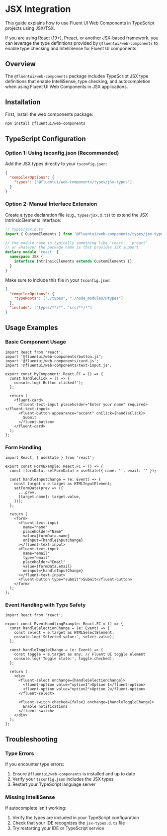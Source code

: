
<Meta title="Concepts/Integrations/JSX Integration" />

# JSX Integration

This guide explains how to use Fluent UI Web Components in TypeScript projects using JSX/TSX.

If you are using React (19+), Preact, or another JSX-based framework, you can leverage the type definitions provided by `@fluentui/web-components` to enable type checking and IntelliSense for Fluent UI components.

## Overview

The `@fluentui/web-components` package includes TypeScript JSX type definitions that enable IntelliSense, type checking, and autocompletion when using Fluent UI Web Components in JSX applications.

## Installation

First, install the web components package:

```bash
npm install @fluentui/web-components
```

## TypeScript Configuration

### Option 1: Using tsconfig.json (Recommended)

Add the JSX types directly to your `tsconfig.json`:

```json
{
  "compilerOptions": {
    "types": ["@fluentui/web-components/types/jsx-types"]
  }
}
```

### Option 2: Manual Interface Extension

Create a type declaration file (e.g., `types/jsx.d.ts`) to extend the JSX IntrinsicElements interface:

```typescript
// types/jsx.d.ts
import { CustomElements } from '@fluentui/web-components/types/jsx-types';

// the module name is typically something like 'react', 'preact'
// or whatever the package name is that provides JSX support
declare module 'react' {
  namespace JSX {
    interface IntrinsicElements extends CustomElements {}
  }
}
```

Make sure to include this file in your `tsconfig.json`:

```json
{
  "compilerOptions": {
    "typeRoots": ["./types", "./node_modules/@types"]
  },
  "include": ["types/**/*", "src/**/*"]
}
```

## Usage Examples

### Basic Component Usage

```tsx
import React from 'react';
import '@fluentui/web-components/button.js';
import '@fluentui/web-components/card.js';
import '@fluentui/web-components/text-input.js';

export const MyComponent: React.FC = () => {
  const handleClick = () => {
    console.log('Button clicked!');
  };

  return (
    <fluent-card>
      <fluent-text-input placeholder="Enter your name" required></fluent-text-input>
      <fluent-button appearance="accent" onClick={handleClick}>
        Submit
      </fluent-button>
    </fluent-card>
  );
};
```

### Form Handling

```tsx
import React, { useState } from 'react';

export const FormExample: React.FC = () => {
  const [formData, setFormData] = useState({ name: '', email: '' });

  const handleInputChange = (e: Event) => {
    const target = e.target as HTMLInputElement;
    setFormData(prev => ({
      ...prev,
      [target.name]: target.value,
    }));
  };

  return (
    <form>
      <fluent-text-input
        name="name"
        placeholder="Name"
        value={formData.name}
        oninput={handleInputChange}
      ></fluent-text-input>
      <fluent-text-input
        name="email"
        type="email"
        placeholder="Email"
        value={formData.email}
        oninput={handleInputChange}
      ></fluent-text-input>
      <fluent-button type="submit">Submit</fluent-button>
    </form>
  );
};
```

### Event Handling with Type Safety

```tsx
import React from 'react';

export const EventHandlingExample: React.FC = () => {
  const handleSelectionChange = (e: Event) => {
    const select = e.target as HTMLSelectElement;
    console.log('Selected value:', select.value);
  };

  const handleToggleChange = (e: Event) => {
    const toggle = e.target as any; // Fluent UI toggle element
    console.log('Toggle state:', toggle.checked);
  };

  return (
    <div>
      <fluent-select onchange={handleSelectionChange}>
        <fluent-option value="option1">Option 1</fluent-option>
        <fluent-option value="option2">Option 2</fluent-option>
      </fluent-select>

      <fluent-switch checked={false} onchange={handleToggleChange}>
        Enable notifications
      </fluent-switch>
    </div>
  );
};
```

## Troubleshooting

### Type Errors

If you encounter type errors:

1. Ensure `@fluentui/web-components` is installed and up to date
2. Verify your `tsconfig.json` includes the JSX types
3. Restart your TypeScript language server

### Missing IntelliSense

If autocomplete isn't working:

1. Verify the types are included in your TypeScript configuration
2. Check that your IDE recognizes the `jsx-types.d.ts` file
3. Try restarting your IDE or TypeScript service
